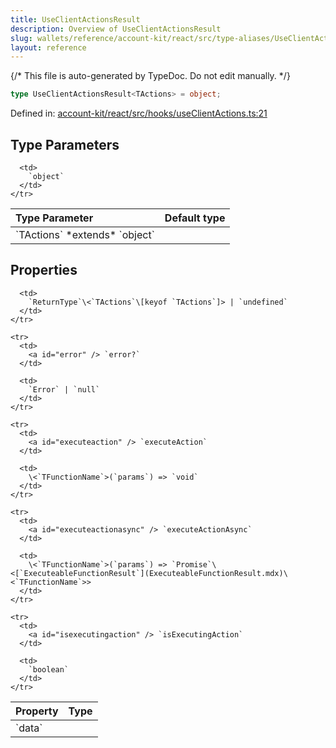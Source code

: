 ```yaml
---
title: UseClientActionsResult
description: Overview of UseClientActionsResult
slug: wallets/reference/account-kit/react/src/type-aliases/UseClientActionsResult
layout: reference
---
```


{/* This file is auto-generated by TypeDoc. Do not edit manually. */}

```ts
type UseClientActionsResult<TActions> = object;
```

Defined in: [account-kit/react/src/hooks/useClientActions.ts:21](https://github.com/alchemyplatform/aa-sdk/blob/9df5be8c23af4e472bcb503c17766b16da0ad87d/account-kit/react/src/hooks/useClientActions.ts#L21)

## Type Parameters

<table>
  <thead>
    <tr>
      <th align="left">Type Parameter</th>
      <th align="left">Default type</th>
    </tr>
  </thead>

  <tbody>
    <tr>
      <td>
        `TActions` *extends* `object`
      </td>

      <td>
        `object`
      </td>
    </tr>

  </tbody>
</table>

## Properties

<table>
  <thead>
    <tr>
      <th align="left">Property</th>
      <th align="left">Type</th>
    </tr>
  </thead>

  <tbody>
    <tr>
      <td>
        <a id="data" /> `data`
      </td>

      <td>
        `ReturnType`\<`TActions`\[keyof `TActions`]> | `undefined`
      </td>
    </tr>

    <tr>
      <td>
        <a id="error" /> `error?`
      </td>

      <td>
        `Error` | `null`
      </td>
    </tr>

    <tr>
      <td>
        <a id="executeaction" /> `executeAction`
      </td>

      <td>
        \<`TFunctionName`>(`params`) => `void`
      </td>
    </tr>

    <tr>
      <td>
        <a id="executeactionasync" /> `executeActionAsync`
      </td>

      <td>
        \<`TFunctionName`>(`params`) => `Promise`\<[`ExecuteableFunctionResult`](ExecuteableFunctionResult.mdx)\<`TFunctionName`>>
      </td>
    </tr>

    <tr>
      <td>
        <a id="isexecutingaction" /> `isExecutingAction`
      </td>

      <td>
        `boolean`
      </td>
    </tr>

  </tbody>
</table>
